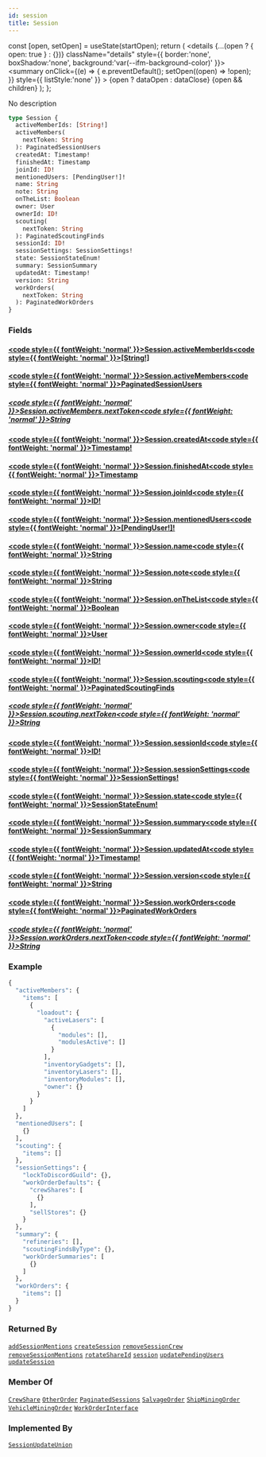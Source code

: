 ```yaml
---
id: session
title: Session
---
```









  const [open, setOpen] = useState(startOpen);
  return (
    <details {...(open ? { open: true } : {})} className="details" style={{ border:'none', boxShadow:'none', background:'var(--ifm-background-color)' }}>
      <summary
        onClick={(e) => {
          e.preventDefault();
          setOpen((open) => !open);
        }}
        style={{ listStyle:'none' }}
      >
      {open ? dataOpen : dataClose}
      </summary>
      {open && children}
    </details>
  );
};








No description


```graphql
type Session {
  activeMemberIds: [String!]
  activeMembers(
    nextToken: String
  ): PaginatedSessionUsers
  createdAt: Timestamp!
  finishedAt: Timestamp
  joinId: ID!
  mentionedUsers: [PendingUser!]!
  name: String
  note: String
  onTheList: Boolean
  owner: User
  ownerId: ID!
  scouting(
    nextToken: String
  ): PaginatedScoutingFinds
  sessionId: ID!
  sessionSettings: SessionSettings!
  state: SessionStateEnum!
  summary: SessionSummary
  updatedAt: Timestamp!
  version: String
  workOrders(
    nextToken: String
  ): PaginatedWorkOrders
}
```




### Fields

#### [<code style={{ fontWeight: 'normal' }}>Session.<b>activeMemberIds</b></code>](#)<Bullet />[<code style={{ fontWeight: 'normal' }}><b>[String!]</b></code>](/api/types/scalars/string) <Badge class="badge badge--secondary " text="list"/> <Badge class="badge badge--secondary " text="scalar"/> 



#### [<code style={{ fontWeight: 'normal' }}>Session.<b>activeMembers</b></code>](#)<Bullet />[<code style={{ fontWeight: 'normal' }}><b>PaginatedSessionUsers</b></code>](/api/types/objects/paginated-session-users) <Badge class="badge badge--secondary " text="object"/> 

##### [<code style={{ fontWeight: 'normal' }}>Session.activeMembers.<b>nextToken</b></code>](#)<Bullet />[<code style={{ fontWeight: 'normal' }}><b>String</b></code>](/api/types/scalars/string) <Badge class="badge badge--secondary " text="scalar"/> 



#### [<code style={{ fontWeight: 'normal' }}>Session.<b>createdAt</b></code>](#)<Bullet />[<code style={{ fontWeight: 'normal' }}><b>Timestamp!</b></code>](/api/types/scalars/timestamp) <Badge class="badge badge--secondary badge--non_null" text="non-null"/> <Badge class="badge badge--secondary " text="scalar"/> 



#### [<code style={{ fontWeight: 'normal' }}>Session.<b>finishedAt</b></code>](#)<Bullet />[<code style={{ fontWeight: 'normal' }}><b>Timestamp</b></code>](/api/types/scalars/timestamp) <Badge class="badge badge--secondary " text="scalar"/> 



#### [<code style={{ fontWeight: 'normal' }}>Session.<b>joinId</b></code>](#)<Bullet />[<code style={{ fontWeight: 'normal' }}><b>ID!</b></code>](/api/types/scalars/id) <Badge class="badge badge--secondary badge--non_null" text="non-null"/> <Badge class="badge badge--secondary " text="scalar"/> 



#### [<code style={{ fontWeight: 'normal' }}>Session.<b>mentionedUsers</b></code>](#)<Bullet />[<code style={{ fontWeight: 'normal' }}><b>[PendingUser!]!</b></code>](/api/types/objects/pending-user) <Badge class="badge badge--secondary badge--non_null" text="non-null"/> <Badge class="badge badge--secondary " text="object"/> 



#### [<code style={{ fontWeight: 'normal' }}>Session.<b>name</b></code>](#)<Bullet />[<code style={{ fontWeight: 'normal' }}><b>String</b></code>](/api/types/scalars/string) <Badge class="badge badge--secondary " text="scalar"/> 



#### [<code style={{ fontWeight: 'normal' }}>Session.<b>note</b></code>](#)<Bullet />[<code style={{ fontWeight: 'normal' }}><b>String</b></code>](/api/types/scalars/string) <Badge class="badge badge--secondary " text="scalar"/> 



#### [<code style={{ fontWeight: 'normal' }}>Session.<b>onTheList</b></code>](#)<Bullet />[<code style={{ fontWeight: 'normal' }}><b>Boolean</b></code>](/api/types/scalars/boolean) <Badge class="badge badge--secondary " text="scalar"/> 



#### [<code style={{ fontWeight: 'normal' }}>Session.<b>owner</b></code>](#)<Bullet />[<code style={{ fontWeight: 'normal' }}><b>User</b></code>](/api/types/objects/user) <Badge class="badge badge--secondary " text="object"/> 



#### [<code style={{ fontWeight: 'normal' }}>Session.<b>ownerId</b></code>](#)<Bullet />[<code style={{ fontWeight: 'normal' }}><b>ID!</b></code>](/api/types/scalars/id) <Badge class="badge badge--secondary badge--non_null" text="non-null"/> <Badge class="badge badge--secondary " text="scalar"/> 



#### [<code style={{ fontWeight: 'normal' }}>Session.<b>scouting</b></code>](#)<Bullet />[<code style={{ fontWeight: 'normal' }}><b>PaginatedScoutingFinds</b></code>](/api/types/objects/paginated-scouting-finds) <Badge class="badge badge--secondary " text="object"/> 

##### [<code style={{ fontWeight: 'normal' }}>Session.scouting.<b>nextToken</b></code>](#)<Bullet />[<code style={{ fontWeight: 'normal' }}><b>String</b></code>](/api/types/scalars/string) <Badge class="badge badge--secondary " text="scalar"/> 



#### [<code style={{ fontWeight: 'normal' }}>Session.<b>sessionId</b></code>](#)<Bullet />[<code style={{ fontWeight: 'normal' }}><b>ID!</b></code>](/api/types/scalars/id) <Badge class="badge badge--secondary badge--non_null" text="non-null"/> <Badge class="badge badge--secondary " text="scalar"/> 



#### [<code style={{ fontWeight: 'normal' }}>Session.<b>sessionSettings</b></code>](#)<Bullet />[<code style={{ fontWeight: 'normal' }}><b>SessionSettings!</b></code>](/api/types/objects/session-settings) <Badge class="badge badge--secondary badge--non_null" text="non-null"/> <Badge class="badge badge--secondary " text="object"/> 



#### [<code style={{ fontWeight: 'normal' }}>Session.<b>state</b></code>](#)<Bullet />[<code style={{ fontWeight: 'normal' }}><b>SessionStateEnum!</b></code>](/api/types/enums/session-state-enum) <Badge class="badge badge--secondary badge--non_null" text="non-null"/> <Badge class="badge badge--secondary " text="enum"/> 



#### [<code style={{ fontWeight: 'normal' }}>Session.<b>summary</b></code>](#)<Bullet />[<code style={{ fontWeight: 'normal' }}><b>SessionSummary</b></code>](/api/types/objects/session-summary) <Badge class="badge badge--secondary " text="object"/> 



#### [<code style={{ fontWeight: 'normal' }}>Session.<b>updatedAt</b></code>](#)<Bullet />[<code style={{ fontWeight: 'normal' }}><b>Timestamp!</b></code>](/api/types/scalars/timestamp) <Badge class="badge badge--secondary badge--non_null" text="non-null"/> <Badge class="badge badge--secondary " text="scalar"/> 



#### [<code style={{ fontWeight: 'normal' }}>Session.<b>version</b></code>](#)<Bullet />[<code style={{ fontWeight: 'normal' }}><b>String</b></code>](/api/types/scalars/string) <Badge class="badge badge--secondary " text="scalar"/> 



#### [<code style={{ fontWeight: 'normal' }}>Session.<b>workOrders</b></code>](#)<Bullet />[<code style={{ fontWeight: 'normal' }}><b>PaginatedWorkOrders</b></code>](/api/types/objects/paginated-work-orders) <Badge class="badge badge--secondary " text="object"/> 

##### [<code style={{ fontWeight: 'normal' }}>Session.workOrders.<b>nextToken</b></code>](#)<Bullet />[<code style={{ fontWeight: 'normal' }}><b>String</b></code>](/api/types/scalars/string) <Badge class="badge badge--secondary " text="scalar"/> 





### Example


```graphql
{
  "activeMembers": {
    "items": [
      {
        "loadout": {
          "activeLasers": [
            {
              "modules": [],
              "modulesActive": []
            }
          ],
          "inventoryGadgets": [],
          "inventoryLasers": [],
          "inventoryModules": [],
          "owner": {}
        }
      }
    ]
  },
  "mentionedUsers": [
    {}
  ],
  "scouting": {
    "items": []
  },
  "sessionSettings": {
    "lockToDiscordGuild": {},
    "workOrderDefaults": {
      "crewShares": [
        {}
      ],
      "sellStores": {}
    }
  },
  "summary": {
    "refineries": [],
    "scoutingFindsByType": {},
    "workOrderSummaries": [
      {}
    ]
  },
  "workOrders": {
    "items": []
  }
}
```




### Returned By

[`addSessionMentions`](/api/operations/mutations/add-session-mentions)  <Badge class="badge badge--secondary badge--relation" text="mutation"/><Bullet />[`createSession`](/api/operations/mutations/create-session)  <Badge class="badge badge--secondary badge--relation" text="mutation"/><Bullet />[`removeSessionCrew`](/api/operations/mutations/remove-session-crew)  <Badge class="badge badge--secondary badge--relation" text="mutation"/><Bullet />[`removeSessionMentions`](/api/operations/mutations/remove-session-mentions)  <Badge class="badge badge--secondary badge--relation" text="mutation"/><Bullet />[`rotateShareId`](/api/operations/mutations/rotate-share-id)  <Badge class="badge badge--secondary badge--relation" text="mutation"/><Bullet />[`session`](/api/operations/queries/session)  <Badge class="badge badge--secondary badge--relation" text="query"/><Bullet />[`updatePendingUsers`](/api/operations/mutations/update-pending-users)  <Badge class="badge badge--secondary badge--relation" text="mutation"/><Bullet />[`updateSession`](/api/operations/mutations/update-session)  <Badge class="badge badge--secondary badge--relation" text="mutation"/>

### Member Of

[`CrewShare`](/api/types/objects/crew-share)  <Badge class="badge badge--secondary badge--relation" text="object"/><Bullet />[`OtherOrder`](/api/types/objects/other-order)  <Badge class="badge badge--secondary badge--relation" text="object"/><Bullet />[`PaginatedSessions`](/api/types/objects/paginated-sessions)  <Badge class="badge badge--secondary badge--relation" text="object"/><Bullet />[`SalvageOrder`](/api/types/objects/salvage-order)  <Badge class="badge badge--secondary badge--relation" text="object"/><Bullet />[`ShipMiningOrder`](/api/types/objects/ship-mining-order)  <Badge class="badge badge--secondary badge--relation" text="object"/><Bullet />[`VehicleMiningOrder`](/api/types/objects/vehicle-mining-order)  <Badge class="badge badge--secondary badge--relation" text="object"/><Bullet />[`WorkOrderInterface`](/api/types/interfaces/work-order-interface)  <Badge class="badge badge--secondary badge--relation" text="interface"/>

### Implemented By

[`SessionUpdateUnion`](/api/types/unions/session-update-union)  <Badge class="badge badge--secondary badge--relation" text="union"/>